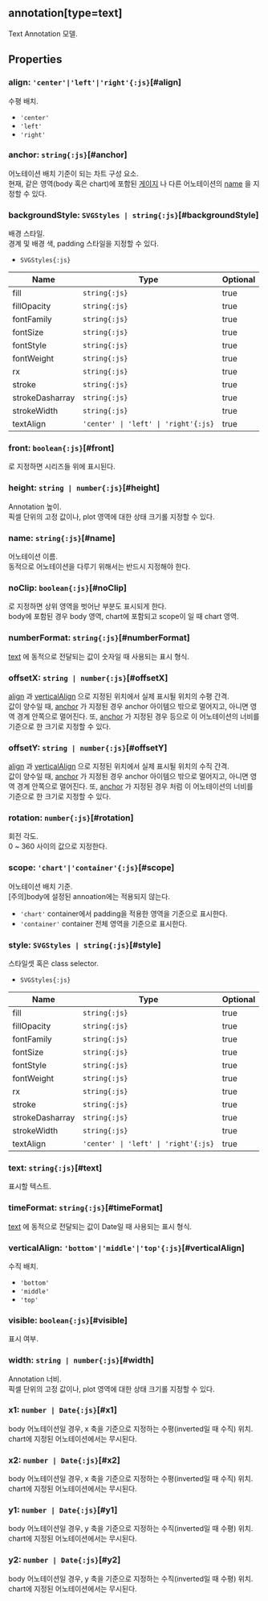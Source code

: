 ## **annotation[type=text]**
Text Annotation 모델.
## Properties

### align: `'center'|'left'|'right'{:js}`[#align]
수평 배치.<br/>  
- `'center'` 
- `'left'` 
- `'right'` 

<DefaultValue value="{@link" contents="anchor}가 지정되면 'center', 아니면 'left'"></DefaultValue>
### anchor: `string{:js}`[#anchor]
어노테이션 배치 기준이 되는 차트 구성 요소.<br/>
현재, 같은 영역(body 혹은 chart)에 포함된 [게이지](/config/config/base/gauge) 나 다른 어노테이션의 [name](/config/config/annotation/text#name) 을 지정할 수 있다.  
<DefaultValue value="undefined" contents=""></DefaultValue>
### backgroundStyle: `SVGStyles | string{:js}`[#backgroundStyle]
배경 스타일.<br/>
경계 및 배경 색, padding 스타일을 지정할 수 있다.  
- `SVGStyles{:js}` 

| Name | Type | Optional |  
| ----- | ----- | ----- |  
| fill | `string{:js}` | true |  
| fillOpacity | `string{:js}` | true |  
| fontFamily | `string{:js}` | true |  
| fontSize | `string{:js}` | true |  
| fontStyle | `string{:js}` | true |  
| fontWeight | `string{:js}` | true |  
| rx | `string{:js}` | true |  
| stroke | `string{:js}` | true |  
| strokeDasharray | `string{:js}` | true |  
| strokeWidth | `string{:js}` | true |  
| textAlign | `'center' \| 'left' \| 'right'{:js}` | true |<DefaultValue value="undefined" contents=""></DefaultValue>
### front: `boolean{:js}`[#front]
<Content type="keyword" value="true"></Content>로 지정하면 시리즈들 위에 표시된다.  
<DefaultValue value="false" contents=""></DefaultValue>
### height: `string | number{:js}`[#height]
Annotation 높이.<br/>
픽셀 단위의 고정 값이나, plot 영역에 대한 상태 크기롤 지정할 수 있다.  
<DefaultValue value="undefined" contents=""></DefaultValue>
### name: `string{:js}`[#name]
어노테이션 이름.<br/>
동적으로 어노테이션을 다루기 위해서는 반드시 지정해야 한다.  
<DefaultValue value="undefined" contents=""></DefaultValue>
### noClip: `boolean{:js}`[#noClip]
<Content type="keyword" value="true"></Content>로 지정하면 상위 영역을 벗어난 부분도 표시되게 한다.<br/>
body에 포함된 경우 body 영역,
chart에 포함되고 scope이 <Content type="expression" value="'chart'"></Content>일 때 chart 영역.  
<DefaultValue value="undefined" contents=""></DefaultValue>
### numberFormat: `string{:js}`[#numberFormat]
[text](#text) 에 동적으로 전달되는 값이 숫자일 때 사용되는 표시 형식.  
<DefaultValue value="undefined" contents=""></DefaultValue>
### offsetX: `string | number{:js}`[#offsetX]
[align](#align) 과 [verticalAlign](#verticalalign) 으로 지정된 위치에서 실제 표시될 위치의 수평 간격.<br/>
값이 양수일 때, [anchor](#anchor) 가 지정된 경우 anchor 아이템으 밖으로 멀어지고, 아니면 영역 경계 안쪽으로 멀어진다.
또, [anchor](#anchor) 가 지정된 경우 **<Content type="expression" value="'0.5w'"></Content>** 등으로 이 어노테이션의 너비를 기준으로 한 크기로 지정할 수 있다.  
<DefaultValue value="undefined" contents=""></DefaultValue>
### offsetY: `string | number{:js}`[#offsetY]
[align](#align) 과 [verticalAlign](#verticalalign) 으로 지정된 위치에서 실제 표시될 위치의 수직 간격.<br/>
값이 양수일 때, [anchor](#anchor) 가 지정된 경우 anchor 아이템으 밖으로 멀어지고, 아니면 영역 경계 안쪽으로 멀어진다.
또, [anchor](#anchor) 가 지정된 경우  처럼 이 어노테이션의 너비를 기준으로 한 크기로 지정할 수 있다.  
<DefaultValue value="undefined" contents=""></DefaultValue>
### rotation: `number{:js}`[#rotation]
회전 각도.<br/>
0 ~ 360 사이의 값으로 지정한다.  
<DefaultValue value="undefined" contents=""></DefaultValue>
### scope: `'chart'|'container'{:js}`[#scope]
어노테이션 배치 기준.<br/>
[주의]body에 설정된 annoation에는 적용되지 않는다.  
- `'chart'` container에서 padding을 적용한 영역을 기준으로 표시한다.
- `'container'` container 전체 영역을 기준으로 표시한다.

<DefaultValue value="'chart'" contents=""></DefaultValue>
### style: `SVGStyles | string{:js}`[#style]
스타일셋 혹은 class selector.  
- `SVGStyles{:js}` 

| Name | Type | Optional |  
| ----- | ----- | ----- |  
| fill | `string{:js}` | true |  
| fillOpacity | `string{:js}` | true |  
| fontFamily | `string{:js}` | true |  
| fontSize | `string{:js}` | true |  
| fontStyle | `string{:js}` | true |  
| fontWeight | `string{:js}` | true |  
| rx | `string{:js}` | true |  
| stroke | `string{:js}` | true |  
| strokeDasharray | `string{:js}` | true |  
| strokeWidth | `string{:js}` | true |  
| textAlign | `'center' \| 'left' \| 'right'{:js}` | true |<DefaultValue value="undefined" contents=""></DefaultValue>
### text: `string{:js}`[#text]
표시할 텍스트.  
<DefaultValue value="'Text'" contents=""></DefaultValue>
### timeFormat: `string{:js}`[#timeFormat]
[text](#text) 에 동적으로 전달되는 값이 Date일 때 사용되는 표시 형식.  
<DefaultValue value="undefined" contents=""></DefaultValue>
### verticalAlign: `'bottom'|'middle'|'top'{:js}`[#verticalAlign]
수직 배치.<br/>  
- `'bottom'` 
- `'middle'` 
- `'top'` 

<DefaultValue value="'top'" contents=""></DefaultValue>
### visible: `boolean{:js}`[#visible]
표시 여부.  
<DefaultValue value="true" contents=""></DefaultValue>
### width: `string | number{:js}`[#width]
Annotation 너비.<br/>
픽셀 단위의 고정 값이나, plot 영역에 대한 상태 크기롤 지정할 수 있다.  
<DefaultValue value="undefined" contents=""></DefaultValue>
### x1: `number | Date{:js}`[#x1]
body 어노테이션일 경우,
x 축을 기준으로 지정하는 수평(inverted일 때 수직) 위치.<br/>
chart에 지정된 어노테이션에서는 무시된다.  
<DefaultValue value="undefined" contents=""></DefaultValue>
### x2: `number | Date{:js}`[#x2]
body 어노테이션일 경우,
x 축을 기준으로 지정하는 수평(inverted일 때 수직) 위치.<br/>
chart에 지정된 어노테이션에서는 무시된다.  
<DefaultValue value="undefined" contents=""></DefaultValue>
### y1: `number | Date{:js}`[#y1]
body 어노테이션일 경우,
y 축을 기준으로 지정하는 수직(inverted일 때 수평) 위치.<br/>
chart에 지정된 어노테이션에서는 무시된다.  
<DefaultValue value="undefined" contents=""></DefaultValue>
### y2: `number | Date{:js}`[#y2]
body 어노테이션일 경우,
y 축을 기준으로 지정하는 수직(inverted일 때 수평) 위치.<br/>
chart에 지정된 어노테이션에서는 무시된다.  
<DefaultValue value="undefined" contents=""></DefaultValue>